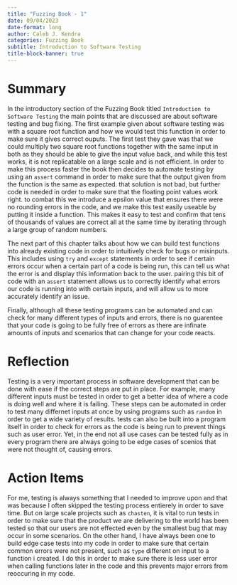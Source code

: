 ```yaml
---
title: "Fuzzing Book - 1"
date: 09/04/2023
date-format: long
author: Caleb J. Kendra
categories: Fuzzing Book
subtitle: Introduction to Software Testing
title-block-banner: true
---
```


# Summary

In the introductory section of the Fuzzing Book titled `Introduction to Software Testing` the main points that are discussed are about software testing and bug fixing. The first example given about software testing was with a square root function and how we would test this function in order to make sure it gives correct ouputs. The first test they gave was that we could multiply two square root functions together with the same input in both as they should be able to give the input value back, and while this test works, it is not replicatable on a large scale and is not efficient. In order to make this process faster the book then decides to automate testing by using an `assert` command in order to make sure that the output given from the function is the same as expected. that solution is not bad, but further code is needed in order to make sure that the floating point values work right. to combat this we introduce a epsilon value that ensures there were no rounding errors in the code, and we make this test easily useable by putting it inside a function. This makes it easy to test and confirm that tens of thousands of values are correct all at the same time by iterating through a large group of random numbers.

The next part of this chapter talks about how we can build test functions into already existing code in order to intuitively check for bugs or misinputs. This includes using `try` and `except` statements in order to see if certain errors occur when a certain part of a code is being run, this can tell us what the error is and display this information back to the user. pairing this bit of code with an `assert` statement allows us to correctly identify what errors our code is running into with certain inputs, and will allow us to more accurately identify an issue.

Finally, although all these testing programs can be automated and can check for many different types of inputs and errors, there is no guarentee that your code is going to be fully free of errors as there are infinate amounts of inputs and scenarios that can change for your code reacts.

# Reflection

Testing is a very important process in software development that can be done with ease if the correct steps are put in place. For example, many different inputs must be tested in order to get a better idea of where a code is doing well and where it is failing. These steps can be automated in order to test many differnet inputs at once by using programs such as `random` in order to get a wide variety of results. tests can also be built into a program itself in order to check for errors as the code is being run to prevent things such as user error. Yet, in the end not all use cases can be tested fully as in every program there are always going to be edge cases of scenios that were not thought of, causing errors.

# Action Items

For me, testing is always something that I needed to improve upon and that was because I often skipped the testing process entierely in order to save time. But on large scale projects such as `chasten`, it is vital to run tests in order to make sure that the product we are delivering to the world has been tested so that our users are not effected even by the smallest bug that may occur in some scenarios. On the other hand, I have always been one to build edge case tests into my code in order to make sure that certain common errors were not present, such as `type` different on input to a function i created. I do this in order to make sure there is less user error when calling functions later in the code and this prevents major errors from reoccuring in my code. 